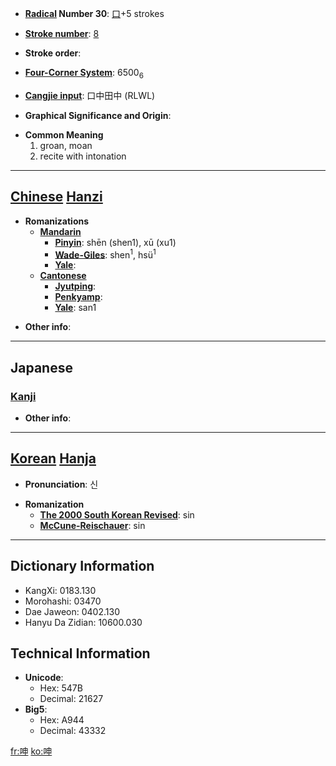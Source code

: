 * '''[[Wiktionary:Chinese radical index| Radical]] Number 30''': [[Wiktionary:Chinese radical index 口|口]]+5 strokes

* '''[[Wiktionary:Chinese total strokes index|Stroke number]]''': [[Wiktionary:Chinese total strokes index 8|8]]

* '''Stroke order''': 

* '''[[Wiktionary:Chinese four corner index|Four-Corner System]]''': 6500<sub>6</sub>

* '''[[Wiktionary:Chinese Cangjie index|Cangjie input]]''': 口中田中 (RLWL)

* '''Graphical Significance and Origin''': 

* '''Common Meaning'''
*#groan, moan
*# recite with intonation


----

== [[Chinese]] [[Hanzi]] ==

* '''Romanizations'''
** '''[[Mandarin]]'''
*** '''[[Pinyin]]''': shēn (shen1), xū (xu1)
*** '''[[Wade-Giles]]''': shen<sup>1</sup>, hsü<sup>1</sup>
*** '''[[Yale]]''': 
** '''[[Cantonese]]'''
*** '''[[Jyutping]]''':
*** '''[[Penkyamp]]''': 
*** '''[[Yale]]''': san1

* '''Other info''': 

----

==Japanese==
===[[Kanji]]===
{{kanji|on readings=[[しん]] (shin)
|kun readings=[[うたう]] (utau), [[うめく]] (umeku)
}}

* '''Other info''':  

----

== [[Korean]] [[Hanja]] ==

* '''Pronunciation''': 신

* '''Romanization'''
** '''[[The 2000 South Korean Revised Romanization|The 2000 South Korean Revised]]''': sin
** '''[[McCune-Reischauer]]''': sin

----

== Dictionary Information ==

* KangXi: 0183.130
* Morohashi: 03470
* Dae Jaweon: 0402.130
* Hanyu Da Zidian: 10600.030

== Technical Information ==

* '''Unicode''':
** Hex: 547B
** Decimal: 21627
* '''Big5''':
** Hex: A944
** Decimal: 43332

[[fr:呻]]
[[ko:呻]]